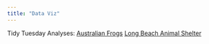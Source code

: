 ```yaml
---
title: "Data Viz"
---
```


Tidy Tuesday Analyses:
[Australian Frogs](australian_frogs.qmd)
[Long Beach Animal Shelter](animalshelter.qmd)